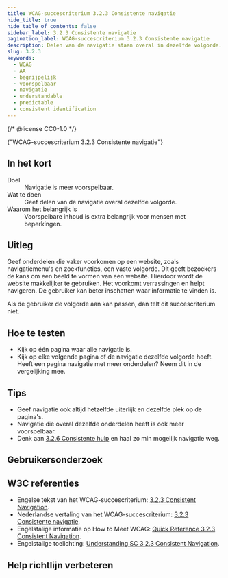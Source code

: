 ```yaml
---
title: WCAG-succescriterium 3.2.3 Consistente navigatie
hide_title: true
hide_table_of_contents: false
sidebar_label: 3.2.3 Consistente navigatie
pagination_label: WCAG-succescriterium 3.2.3 Consistente navigatie
description: Delen van de navigatie staan overal in dezelfde volgorde.
slug: 3.2.3
keywords:
  - WCAG
  - AA
  - begrijpelijk
  - voorspelbaar
  - navigatie
  - understandable
  - predictable
  - consistent identification
---
```


{/* @license CC0-1.0 */}


<WcagHeadingGroup level={1} conformanceLevel="Niveau AA">
  {"WCAG-succescriterium 3.2.3 Consistente navigatie"}
</WcagHeadingGroup>

## In het kort

<dl>
  <div class="dl__item">
    <dt class="dl__term">Doel</dt>
    <dd class="dl__definition">Navigatie is meer voorspelbaar.</dd>
  </div>
  <div class="dl__item">
    <dt class="dl__term">Wat te doen</dt>
    <dd class="dl__definition">Geef delen van de navigatie overal dezelfde volgorde.</dd>
  </div>
  <div class="dl__item">
    <dt class="dl__term">Waarom het belangrijk is</dt>
    <dd class="dl__definition">Voorspelbare inhoud is extra belangrijk voor mensen met beperkingen.</dd>
  </div>
</dl>

## Uitleg

<Summary />

Geef onderdelen die vaker voorkomen op een website, zoals navigatiemenu's en zoekfuncties, een vaste volgorde. Dit geeft bezoekers de kans om een beeld te vormen van een website. Hierdoor wordt de website makkelijker te gebruiken. Het voorkomt verrassingen en helpt navigeren. De gebruiker kan beter inschatten waar informatie te vinden is.

Als de gebruiker de volgorde aan kan passen, dan telt dit succescriterium niet.

## Hoe te testen

- Kijk op één pagina waar alle navigatie is.
- Kijk op elke volgende pagina of de navigatie dezelfde volgorde heeft. Heeft een pagina navigatie met meer onderdelen? Neem dit in de vergelijking mee.

## Tips

- Geef navigatie ook altijd hetzelfde uiterlijk en dezelfde plek op de pagina's.
- Navigatie die overal dezelfde onderdelen heeft is ook meer voorspelbaar.
- Denk aan [3.2.6 Consistente hulp](/wcag/3.2.6) en haal zo min mogelijk navigatie weg.

## Gebruikersonderzoek

<CTAGebruikersonderzoek />

## W3C referenties

- Engelse tekst van het WCAG-succescriterium: [<span lang="en">3.2.3 Consistent Navigation</span>](https://www.w3.org/TR/WCAG22/#consistent-navigation).
- Nederlandse vertaling van het WCAG-succescriterium: [3.2.3 Consistente navigatie](https://www.w3.org/Translations/WCAG22-nl/#consistent-navigation).
- Engelstalige informatie op <span lang="en">How to Meet WCAG</span>: [<span lang="en">Quick Reference 3.2.3 Consistent Navigation</span>](https://www.w3.org/WAI/WCAG22/quickref/#consistent-navigation).
- Engelstalige toelichting: [<span lang="en">Understanding SC 3.2.3 Consistent Navigation</span>](https://www.w3.org/WAI/WCAG22/Understanding/consistent-navigation.html).

<Disclaimer />

## Help richtlijn verbeteren

<Markdown omitH1 headinglevel={3}>
  <WCAGFooterInfo />
</Markdown>
